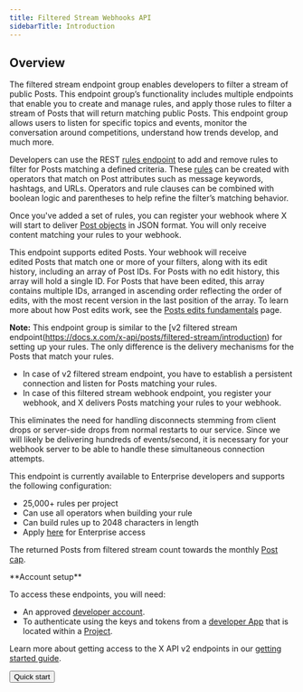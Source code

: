 ```yaml
---
title: Filtered Stream Webhooks API
sidebarTitle: Introduction
---
```


## Overview 

The filtered stream endpoint group enables developers to filter a stream of public Posts. This endpoint group’s functionality includes multiple endpoints that enable you to create and manage rules, and apply those rules to filter a stream of Posts that will return matching public Posts. This endpoint group allows users to listen for specific topics and events, monitor the conversation around competitions, understand how trends develop, and much more.

Developers can use the REST [rules endpoint](/x-api/posts/filtered-stream#post-2-tweets-search-stream-rules) to add and remove rules to filter for Posts matching a defined criteria. These [rules](/x-api/posts/filtered-stream#building-rules-for-filtered-stream) can be created with operators that match on Post attributes such as message keywords, hashtags, and URLs. Operators and rule clauses can be combined with boolean logic and parentheses to help refine the filter’s matching behavior. 

Once you've added a set of rules, you can register your webhook where X will start to deliver [Post objects](/x-api/fundamentals/data-dictionary#tweet) in JSON format. You will only receive content matching your rules to your webhook.

This endpoint supports edited Posts. Your webhook will receive edited Posts that match one or more of your filters, along with its edit history, including an array of Post IDs. For Posts with no edit history, this array will hold a single ID. For Posts that have been edited, this array contains multiple IDs, arranged in ascending order reflecting the order of edits, with the most recent version in the last position of the array. To learn more about how Post edits work, see the [Posts edits fundamentals](/x-api/fundamentals/edit-posts) page. 

**Note:** This endpoint group is similar to the [v2 filtered stream endpoint(https://docs.x.com/x-api/posts/filtered-stream/introduction) for setting up your rules. The only difference is the delivery mechanisms for the Posts that match your rules.
* In case of v2 filtered stream endpoint, you have to establish a persistent connection and listen for Posts matching your rules.
* In case of this filtered stream webhook endpoint, you register your webhook, and X delivers Posts matching your rules to your webhook.

This eliminates the need for handling disconnects stemming from client drops or server-side drops from normal restarts to our service. Since we will likely be delivering hundreds of events/second, it is necessary for your 
webhook server to be able to handle these simultaneous connection attempts.

This endpoint is currently available to Enterprise developers and supports the following configuration:

* 25,000+ rules per project
* Can use all operators when building your rule
* Can build rules up to 2048 characters in length
* Apply [here](https://developer.x.com/en/products/x-api/enterprise/enterprise-api-interest-form) for Enterprise access

The returned Posts from filtered stream count towards the monthly [Post cap](/x-api/fundamentals/post-cap).

<Note>
**Account setup**

To access these endpoints, you will need:

* An approved [developer account](https://developer.x.com/en/portal/petition/essential/basic-info).
* To authenticate using the keys and tokens from a [developer App](/resources/fundamentals/developer-apps) that is located within a [Project](/resources/fundamentals/projects). 

Learn more about getting access to the X API v2 endpoints in our [getting started guide](/x-api/getting-started/getting-access).
</Note>

<div className="flex">
<Button href="/x-api/posts/filtered-stream/quickstart">
  Quick start
</Button>
